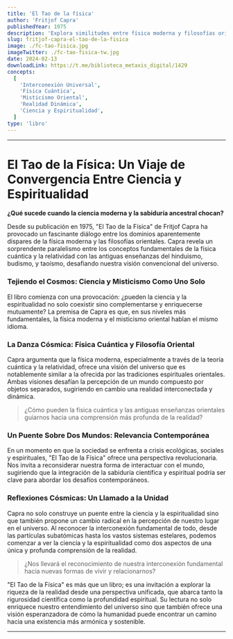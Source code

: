 ```yaml
---
title: 'El Tao de la física'
author: 'Fritjof Capra'
publishedYear: 1975
description: 'Explora similitudes entre física moderna y filosofías orientales, mostrando un universo interconectado y dinámico, uniendo ciencia y espiritualidad.'
slug: fritjof-capra-el-tao-de-la-fisica
image: ./fc-tao-fisica.jpg
imageTwitter: ./fc-tao-fisica-tw.jpg
date: 2024-02-13
downloadLink: https://t.me/biblioteca_metaxis_digital/1429
concepts:
  [
    'Interconexión Universal',
    'Física Cuántica',
    'Misticismo Oriental',
    'Realidad Dinámica',
    'Ciencia y Espiritualidad',
  ]
type: 'libro'
---
```


---

# El Tao de la Física: Un Viaje de Convergencia Entre Ciencia y Espiritualidad

**¿Qué sucede cuando la ciencia moderna y la sabiduría ancestral chocan?**

Desde su publicación en 1975, "El Tao de la Física" de Fritjof Capra ha provocado un fascinante diálogo entre los dominios aparentemente dispares de la física moderna y las filosofías orientales. Capra revela un sorprendente paralelismo entre los conceptos fundamentales de la física cuántica y la relatividad con las antiguas enseñanzas del hinduismo, budismo, y taoísmo, desafiando nuestra visión convencional del universo.

### Tejiendo el Cosmos: Ciencia y Misticismo Como Uno Solo

El libro comienza con una provocación: ¿pueden la ciencia y la espiritualidad no solo coexistir sino complementarse y enriquecerse mutuamente? La premisa de Capra es que, en sus niveles más fundamentales, la física moderna y el misticismo oriental hablan el mismo idioma.

### La Danza Cósmica: Física Cuántica y Filosofía Oriental

Capra argumenta que la física moderna, especialmente a través de la teoría cuántica y la relatividad, ofrece una visión del universo que es notablemente similar a la ofrecida por las tradiciones espirituales orientales. Ambas visiones desafían la percepción de un mundo compuesto por objetos separados, sugiriendo en cambio una realidad interconectada y dinámica.

> ¿Cómo pueden la física cuántica y las antiguas enseñanzas orientales guiarnos hacia una comprensión más profunda de la realidad?

### Un Puente Sobre Dos Mundos: Relevancia Contemporánea

En un momento en que la sociedad se enfrenta a crisis ecológicas, sociales y espirituales, "El Tao de la Física" ofrece una perspectiva revolucionaria. Nos invita a reconsiderar nuestra forma de interactuar con el mundo, sugiriendo que la integración de la sabiduría científica y espiritual podría ser clave para abordar los desafíos contemporáneos.

### Reflexiones Cósmicas: Un Llamado a la Unidad

Capra no solo construye un puente entre la ciencia y la espiritualidad sino que también propone un cambio radical en la percepción de nuestro lugar en el universo. Al reconocer la interconexión fundamental de todo, desde las partículas subatómicas hasta los vastos sistemas estelares, podemos comenzar a ver la ciencia y la espiritualidad como dos aspectos de una única y profunda comprensión de la realidad.

> ¿Nos llevará el reconocimiento de nuestra interconexión fundamental hacia nuevas formas de vivir y relacionarnos?

"El Tao de la Física" es más que un libro; es una invitación a explorar la riqueza de la realidad desde una perspectiva unificada, que abarca tanto la rigurosidad científica como la profundidad espiritual. Su lectura no solo enriquece nuestro entendimiento del universo sino que también ofrece una visión esperanzadora de cómo la humanidad puede encontrar un camino hacia una existencia más armónica y sostenible.

---
